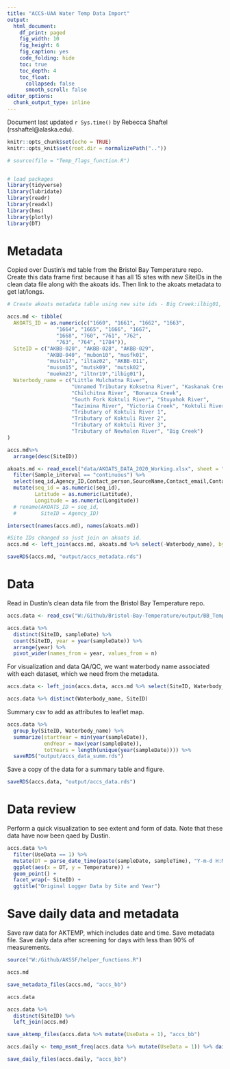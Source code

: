 ```yaml
---
title: "ACCS-UAA Water Temp Data Import"
output:
  html_document: 
    df_print: paged
    fig_width: 10
    fig_height: 6
    fig_caption: yes
    code_folding: hide
    toc: true
    toc_depth: 4
    toc_float:
      collapsed: false
      smooth_scroll: false
editor_options: 
  chunk_output_type: inline
---
```

Document last updated `r Sys.time()` by Rebecca Shaftel (rsshaftel@alaska.edu).


```r
knitr::opts_chunk$set(echo = TRUE)
knitr::opts_knit$set(root.dir = normalizePath(".."))

# source(file = "Temp_flags_function.R")


# load packages
library(tidyverse)
library(lubridate)
library(readr)
library(readxl)
library(hms)
library(plotly)
library(DT)
```

# Metadata

Copied over Dustin's md table from the Bristol Bay Temperature repo. Create this data frame first because it has all 15 sites with new SiteIDs in the clean data file along with the akoats ids. Then link to the akoats metadata to get lat/longs.

```r
# Create akoats metadata table using new site ids - Big Creek:ilbig01,

accs.md <- tibble(
  AKOATS_ID = as.numeric(c("1660", "1661", "1662", "1663",
                "1664", "1665", "1666", "1667",
                "1668", "760", "761", "762", 
                "763", "764", "1784")),
  SiteID = c("AKBB-020", "AKBB-028", "AKBB-029", 
             "AKBB-040", "mubon10", "musfk01",
             "mustu17", "iltaz02", "AKBB-011",
             "mussm15", "mutsk09", "mutsk02", 
             "muekm23", "iltnr19","ilbig01"),
  Waterbody_name = c("Little Mulchatna River",
                     "Unnamed Tributary Koksetna River", "Kaskanak Creek",
                     "Chilchitna River", "Bonanza Creek",
                     "South Fork Koktuli River", "Stuyahok River",
                     "Tazimina River", "Victoria Creek", "Koktuli River",
                     "Tributary of Koktuli River 1",
                     "Tributary of Koktuli River 2",
                     "Tributary of Koktuli River 3",
                     "Tributary of Newhalen River", "Big Creek")
)

accs.md%>% 
  arrange(desc(SiteID))

```


```r
akoats.md <- read_excel("data/AKOATS_DATA_2020_Working.xlsx", sheet = "AKOATS_COMPLETE", col_types = "text") %>%
  filter(Sample_interval == "continuous") %>% 
  select(seq_id,Agency_ID,Contact_person,SourceName,Contact_email,Contact_telephone,Latitude,Longitude,Sensor_accuracy,Waterbody_name) %>%
  mutate(seq_id = as.numeric(seq_id),
         Latitude = as.numeric(Latitude),
         Longitude = as.numeric(Longitude))
  # rename(AKOATS_ID = seq_id,
  #        SiteID = Agency_ID)  

intersect(names(accs.md), names(akoats.md))

#Site IDs changed so just join on akoats id.
accs.md <- left_join(accs.md, akoats.md %>% select(-Waterbody_name), by = c("AKOATS_ID" = "seq_id"))

saveRDS(accs.md, "output/accs_metadata.rds")
```


# Data

Read in Dustin's clean data file from the Bristol Bay Temperature repo.

```r

accs.data <- read_csv("W:/Github/Bristol-Bay-Temperature/output/BB_Temp_Clean_2020-12-18.csv")

accs.data %>% 
  distinct(SiteID, sampleDate) %>% 
  count(SiteID, year = year(sampleDate)) %>% 
  arrange(year) %>% 
  pivot_wider(names_from = year, values_from = n)
```

For visualization and data QA/QC, we want waterbody name associated with each dataset, which we need from the metadata. 

```r

accs.data <- left_join(accs.data, accs.md %>% select(SiteID, Waterbody_name), by = "SiteID")

accs.data %>% distinct(Waterbody_name, SiteID)


```

Summary csv to add as attributes to leaflet map.

```r
accs.data %>% 
  group_by(SiteID, Waterbody_name) %>% 
  summarize(startYear = min(year(sampleDate)),
            endYear = max(year(sampleDate)),
            totYears = length(unique(year(sampleDate)))) %>% 
  saveRDS("output/accs_data_summ.rds")

```


Save a copy of the data for a summary table and figure.

```r
saveRDS(accs.data, "output/accs_data.rds")
```




# Data review

Perform a quick visualization to see extent and form of data. Note that these data have now been qaed by Dustin.

```r

accs.data %>%
  filter(UseData == 1) %>% 
  mutate(DT = parse_date_time(paste(sampleDate, sampleTime), "Y-m-d H:M:S")) %>%
  ggplot(aes(x = DT, y = Temperature)) +
  geom_point() +
  facet_wrap(~ SiteID) +
  ggtitle("Original Logger Data by Site and Year")

```

# Save daily data and metadata

Save raw data for AKTEMP, which includes date and time. Save metadata file. Save daily data after screening for days with less than 90% of measurements.

```r
source("W:/Github/AKSSF/helper_functions.R")

accs.md

save_metadata_files(accs.md, "accs_bb")

accs.data

accs.data %>% 
  distinct(SiteID) %>% 
  left_join(accs.md)

save_aktemp_files(accs.data %>% mutate(UseData = 1), "accs_bb")

accs.daily <- temp_msmt_freq(accs.data %>% mutate(UseData = 1)) %>% daily_screen(.)

save_daily_files(accs.daily, "accs_bb")
```

